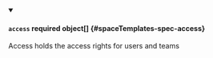 


<details className="config-field" data-expandable="true" open>
<summary>

#### `access` <span className="config-field-required" data-required="false">required</span> <span className="config-field-type">object[]</span> <span className="config-field-default"></span> <span className="config-field-enum"></span> {#spaceTemplates-spec-access}

Access holds the access rights for users and teams

</summary>

<PartialAccessreference />


</details>
